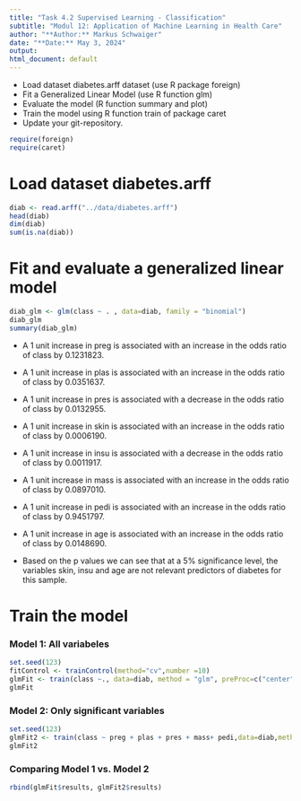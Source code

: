```yaml
---
title: "Task 4.2 Supervised Learning - Classification"
subtitle: "Modul 12: Application of Machine Learning in Health Care"
author: "**Author:** Markus Schwaiger"
date: "**Date:** May 3, 2024"
output:
html_document: default
---
```

- Load dataset diabetes.arff dataset (use R package foreign)
- Fit a Generalized Linear Model (use R function glm)
- Evaluate the model (R function summary and plot)
- Train the model using R function train of package caret
- Update your git-repository. 
```r
require(foreign)
require(caret)
```

# Load dataset diabetes.arff
```r
diab <- read.arff("../data/diabetes.arff")
head(diab)
dim(diab)
sum(is.na(diab))
```

# Fit and evaluate a generalized linear model
```r
diab_glm <- glm(class ~ . , data=diab, family = "binomial")
diab_glm
summary(diab_glm)
```

- A 1 unit increase in preg is associated with an increase in the odds ratio of class by 0.1231823.
- A 1 unit increase in plas is associated with an increase in the odds ratio of class by 0.0351637.
- A 1 unit increase in pres is associated with a decrease in the odds ratio of class by 0.0132955.
- A 1 unit increase in skin is associated with an increase in the odds ratio of class by 0.0006190.
- A 1 unit increase in insu is associated with a decrease in the odds ratio of class by 0.0011917.
- A 1 unit increase in mass is associated with an increase in the odds ratio of class by 0.0897010.
- A 1 unit increase in pedi is associated with an increase in the odds ratio of class by  0.9451797.
- A 1 unit increase in age is associated with an increase in the odds ratio of class by 0.0148690.

- Based on the p values we can see that at a 5% significance level, the variables skin, insu and age are not relevant predictors of diabetes for this sample.

# Train the model
### Model 1: All variabeles
```r
set.seed(123)
fitControl <- trainControl(method="cv",number =10)
glmFit <- train(class ~., data=diab, method = "glm", preProc=c("center","scale"), trControl = fitControl)
glmFit
```

### Model 2: Only significant variables
```r
set.seed(123)
glmFit2 <- train(class ~ preg + plas + pres + mass+ pedi,data=diab,method = "glm", preProc=c("center","scale"), trControl = fitControl)
glmFit2
```

### Comparing Model 1 vs. Model 2
```r
rbind(glmFit$results, glmFit2$results)
```

